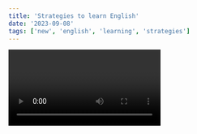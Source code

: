 ```yaml
---
title: 'Strategies to learn English'
date: '2023-09-08'
tags: ['new', 'english', 'learning', 'strategies']
---
```


<Video id="nJ1DqkEFG9U" />

It is very important to learn English, but it is also important to know how to learn it. Here are some strategies to learn English:

1. **Listen to music in English:** Listening to music in English is a good way to learn English, because you can learn new words and phrases. You can also learn how to pronounce words correctly.
2. **Watch movies in English:** Watching movies in English is a good way to learn English, because you can learn new words and phrases. You can also learn how to pronounce words correctly.
3. **Read books in English:** Reading books in English is a good way to learn English, because you can learn new words and phrases. You can also learn how to pronounce words correctly.
4. **Talk to people in English:** Talking to people in English is a good way to learn English, because you can learn new words and phrases. You can also learn how to pronounce words correctly.
5. **Write in English:** Writing in English is a good way to learn English, because you can learn new words and phrases. You can also learn how to pronounce words correctly.
6. **Use a dictionary:** Using a dictionary is a good way to learn English, because you can learn new words and phrases. You can also learn how to pronounce words correctly.
7. **Use a translator:** Using a translator is a good way to learn English, because you can learn new words and phrases. You can also learn how to pronounce words correctly.
8. **Use a grammar book:** Using a grammar book is a good way to learn English, because you can learn new words and phrases. You can also learn how to pronounce words correctly.
9. **Use a thesaurus:** Using a thesaurus is a good way to learn English, because you can learn new words and phrases. You can also learn how to pronounce words correctly.
10. **Use a spell checker:** Using a spell checker is a good way to learn English, because you can learn new words and phrases. You can also learn how to pronounce words correctly.

## Advantages of learning English

There are many advantages of learning English. Here are some of them:

1. **You can communicate with people from all over the world:** You can communicate with people from all over the world if you know English. This is because English is the most widely spoken language in the world.
2. **You can travel to many countries:** You can travel to many countries if you know English. This is because English is the most widely spoken language in the world.
3. **You can get a better job:** You can get a better job if you know English. This is because English is the most widely spoken language in the world.
4. **You can read books in English:** You can read books in English if you know English. This is because English is the most widely spoken language in the world.
5. **You can watch movies in English:** You can watch movies in English if you know English. This is because English is the most widely spoken language in the world.
6. **You can listen to music in English:** You can listen to music in English if you know English. This is because English is the most widely spoken language in the world.
7. **You can write in English:** You can write in English if you know English. This is because English is the most widely spoken language in the world.
8. **You can use a computer in English:** You can use a computer in English if you know English. This is because English is the most widely spoken language in the world.
9. **You can use a smartphone in English:** You can use a smartphone in English if you know English. This is because English is the most widely spoken language in the world.
10. **You can use the internet in English:** You can use the internet in English if you know English. This is because English is the most widely spoken language in the world.

<CustomImage src="https://raw.githubusercontent.com/jesusmongedev/blogposts/main/images/English-For-Developers.jpg" alt="Warning: Next Level Ahead" />


